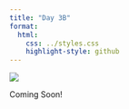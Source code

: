```yaml
---
title: "Day 3B"
format:
  html:
    css: ../styles.css
    highlight-style: github
---
```


![](../img/construction_2780E3.svg){.hero}

::: {.text-center}
Coming Soon!
:::
